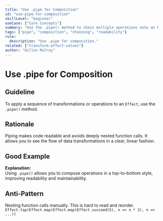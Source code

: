 ```yaml
---
title: "Use .pipe for Composition"
id: "use-pipe-for-composition"
skillLevel: "beginner"
useCase: ["Core Concepts"]
summary: "Use the .pipe() method to chain multiple operations onto an Effect in a readable, top-to-bottom sequence."
tags: ["pipe", "composition", "chaining", "readability"]
rule:
  description: "Use .pipe for composition."
related: ["transform-effect-values"]
author: "Dillon Mulroy"
---
```


# Use .pipe for Composition

## Guideline

To apply a sequence of transformations or operations to an `Effect`, use the
`.pipe()` method.

## Rationale

Piping makes code readable and avoids deeply nested function calls. It allows
you to see the flow of data transformations in a clear, linear fashion.

## Good Example

<Example path="./src/use-pipe-for-composition.ts" />

**Explanation:**  
Using `.pipe()` allows you to compose operations in a top-to-bottom style,
improving readability and maintainability.

## Anti-Pattern

Nesting function calls manually. This is hard to read and reorder.
`Effect.tap(Effect.map(Effect.map(Effect.succeed(5), n => n * 2), n => ...))`
